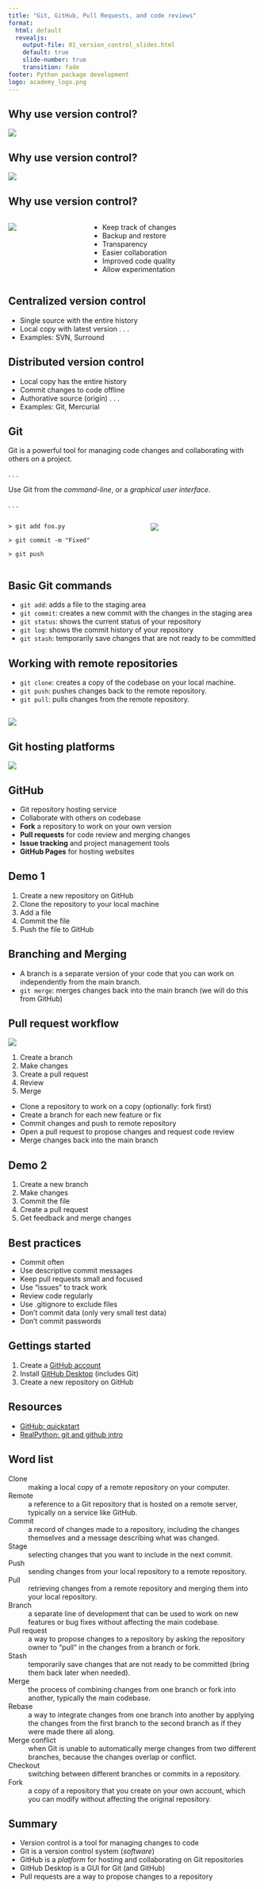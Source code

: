 ```yaml
---
title: "Git, GitHub, Pull Requests, and code reviews"
format: 
  html: default
  revealjs:
    output-file: 01_version_control_slides.html
    default: true
    slide-number: true
    transition: fade
footer: Python package development
logo: academy_logo.png
---
```




## Why use version control? 

![](images/tech-comics-version-control.jpeg)


## Why use version control? 

![](images/filenames_versions.png)



## Why use version control? 

::: {.columns}

::: {.column width="30%"}
![](images/Vadar-VersionControl-300x300.jpg)
:::

::: {.column width="70%" .incremental}
* Keep track of changes
* Backup and restore
* Transparency
* Easier collaboration
* Improved code quality
* Allow experimentation
:::

:::




## Centralized version control

* Single source with the entire history
* Local copy with latest version
. . .
* Examples: SVN, Surround


## Distributed version control

* Local copy has the entire history
* Commit changes to code offline
* Authorative source (origin)
. . .
* Examples: Git, Mercurial


## Git


Git is a powerful tool for managing code changes and collaborating with others on a project.

. . .

Use Git from the *command-line*, or a *graphical user interface*.

. . .

::: {.columns}

::: {.column width="55%" .smaller}
`> git add foo.py`

`> git commit -m "Fixed"`

`> git push`
:::

::: {.column width="45%"} 
![](images/GitHubDesktop.png)
:::

:::



## Basic Git commands 

:::{.incremental}
* `git add`: adds a file to the staging area
* `git commit`: creates a new commit with the changes in the staging area
* `git status`: shows the current status of your repository
* `git log`: shows the commit history of your repository
* `git stash`: temporarily save changes that are not ready to be committed
::: 



## Working with remote repositories  

::: {.incremental}
* `git clone`: creates a copy of the codebase on your local machine.
* `git push`: pushes changes back to the remote repository.
* `git pull`: pulls changes from the remote repository.
:::


## {background-color="white"}

![](images/git_staging.png)


## Git hosting platforms

![](images/git_local_remote.png)


## GitHub 

::: {.incremental}
* Git repository hosting service
* Collaborate with others on codebase
* **Fork** a repository to work on your own version
* **Pull requests** for code review and merging changes
* **Issue tracking** and project management tools
* **GitHub Pages** for hosting websites
:::


## Demo 1

1. Create a new repository on GitHub
2. Clone the repository to your local machine
3. Add a file
4. Commit the file
5. Push the file to GitHub


## Branching and Merging 

* A branch is a separate version of your code that you can work on independently from the main branch.
* `git merge`: merges changes back into the main branch (we will do this from GitHub)


## Pull request workflow {background-color="white" .smaller .incremental}

![](images/git_workflow.png)

::: {.incremental}
1. Create a branch
2. Make changes
3. Create a pull request
4. Review
5. Merge
:::


::: {.notes}
* Clone a repository to work on a copy (optionally: fork first)
* Create a branch for each new feature or fix
* Commit changes and push to remote repository
* Open a pull request to propose changes and request code review
* Merge changes back into the main branch
:::


## Demo 2

1. Create a new branch
2. Make changes
3. Commit the file
4. Create a pull request
5. Get feedback and merge changes


## Best practices

::: {.incremental}
* Commit often
* Use descriptive commit messages
* Keep pull requests small and focused
* Use "issues" to track work
* Review code regularly
* Use .gitignore to exclude files
* Don't commit data (only very small test data)
* Don't commit passwords
::: 


## Gettings started

1. Create a [GitHub account](https://github.com)
2. Install [GitHub Desktop](https://desktop.github.com/) (includes Git)
3. Create a new repository on GitHub


## Resources

* [GitHub: quickstart](https://docs.github.com/en/get-started/quickstart/hello-world)
* [RealPython: git and github intro](https://realpython.com/python-git-github-intro/)





## Word list {.smaller .scrollable}


Clone 
  : making a local copy of a remote repository on your computer.

Remote 
  : a reference to a Git repository that is hosted on a remote server, typically on a service like GitHub.

Commit 
  : a record of changes made to a repository, including the changes themselves and a message describing what was changed.

Stage 
  : selecting changes that you want to include in the next commit.

Push 
  : sending changes from your local repository to a remote repository.

Pull 
  : retrieving changes from a remote repository and merging them into your local repository.

Branch 
  : a separate line of development that can be used to work on new features or bug fixes without affecting the main codebase.

Pull request 
  : a way to propose changes to a repository by asking the repository owner to "pull" in the changes from a branch or fork.

Stash
  : temporarily save changes that are not ready to be committed (bring them back later when needed).

Merge 
  : the process of combining changes from one branch or fork into another, typically the main codebase.

Rebase 
  : a way to integrate changes from one branch into another by applying the changes from the first branch to the second branch as if they were made there all along.

Merge conflict 
  : when Git is unable to automatically merge changes from two different branches, because the changes overlap or conflict.

Checkout 
  : switching between different branches or commits in a repository.

Fork 
  : a copy of a repository that you create on your own account, which you can modify without affecting the original repository.


## Summary

::: {.incremental}

* Version control is a tool for managing changes to code 
* Git is a version control system (*software*)
* GitHub is a *platform* for hosting and collaborating on Git repositories
* GitHub Desktop is a GUI for Git (and GitHub)
* Pull requests are a way to propose changes to a repository 

:::